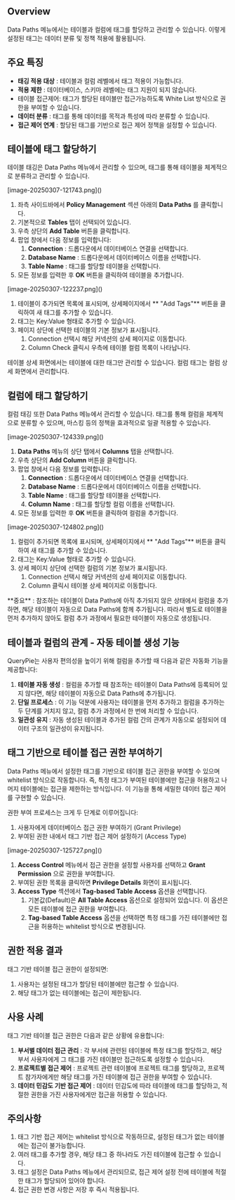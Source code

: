 
## Overview
Data Paths 메뉴에서는 테이블과 컬럼에 태그를 할당하고 관리할 수 있습니다. 이렇게 설정된 태그는 데이터 분류 및 정책 적용에 활용됩니다.

## 주요 특징
* **태깅 적용 대상** : 테이블과 컬럼 레벨에서 태그 적용이 가능합니다.
* **적용 제한** : 데이터베이스, 스키마 레벨에는 태그 지원이 되지 않습니다.
* 테이블 접근제어: 태그가 할당된 테이블만 접근가능하도록 White List 방식으로 권한을 부여할 수 있습니다.
* **데이터 분류** : 태그를 통해 데이터를 목적과 특성에 따라 분류할 수 있습니다.
* **접근 제어 연계** : 할당된 태그를 기반으로 접근 제어 정책을 설정할 수 있습니다.

## 테이블에 태그 할당하기
테이블 태깅은 Data Paths 메뉴에서 관리할 수 있으며, 태그를 통해 테이블을 체계적으로 분류하고 관리할 수 있습니다.

<p align="center">
<div>[image-20250307-121743.png]()</div>
</p>

1. 좌측 사이드바에서  **Policy Management**  섹션 아래의  **Data Paths** 를 클릭합니다.
2. 기본적으로  **Tables**  탭이 선택되어 있습니다.
3. 우측 상단의  **Add Table**  버튼을 클릭합니다.
4. 팝업 창에서 다음 정보를 입력합니다:
    1. **Connection** : 드롭다운에서 데이터베이스 연결을 선택합니다.
    2. **Database Name** : 드롭다운에서 데이터베이스 이름을 선택합니다.
    3. **Table Name** : 태그를 할당할 테이블을 선택합니다.
5. 모든 정보를 입력한 후  **OK**  버튼을 클릭하여 테이블을 추가합니다.

<p align="center">
<div>[image-20250307-122237.png]()</div>
</p>

1. 테이블이 추가되면 목록에 표시되며, 상세페이지에서 ** "Add Tags"**  버튼을 클릭하여 새 태그를 추가할 수 있습니다.
2. 태그는 Key:Value 형태로 추가할 수 있습니다.
3. 페이지 상단에 선택한 테이블의 기본 정보가 표시됩니다.
    1. Connection 선택시 해당 커넥션의 상세 페이지로 이동합니다.
    2. Column Check 클릭시 우측에 테이블 컬럼 목록이 나타납니다.

<Callout type="important">
테이블 상세 화면에서는 테이블에 대한 태그만 관리할 수 있습니다. 컬럼 태그는 컬럼 상세 화면에서 관리합니다. 
</Callout>

## 컬럼에 태그 할당하기
컬럼 태깅 또한 Data Paths 메뉴에서 관리할 수 있습니다. 태그를 통해 컬럼을 체계적으로 분류할 수 있으며, 마스킹 등의 정책을 효과적으로 일괄 적용할 수 있습니다.

<p align="center">
<div>[image-20250307-124339.png]()</div>
</p>

1. **Data Paths**  메뉴의 상단 탭에서  **Columns**  탭을 선택합니다.
2. 우측 상단의  **Add Column**  버튼을 클릭합니다.
3. 팝업 창에서 다음 정보를 입력합니다:
    1. **Connection** : 드롭다운에서 데이터베이스 연결을 선택합니다.
    2. **Database Name** : 드롭다운에서 데이터베이스 이름을 선택합니다.
    3. **Table Name** : 태그를 할당할 테이블을 선택합니다.
    4. **Column Name** : 태그를 할당할 컬럼 이름을 선택합니다.
4. 모든 정보를 입력한 후  **OK**  버튼을 클릭하여 컬럼을 추가합니다.

<p align="center">
<div>[image-20250307-124802.png]()</div>
</p>

1. 컬럼이 추가되면 목록에 표시되며, 상세페이지에서 ** "Add Tags"**  버튼을 클릭하여 새 태그를 추가할 수 있습니다.
2. 태그는 Key:Value 형태로 추가할 수 있습니다.
3. 상세 페이지 상단에 선택한 컬럼의 기본 정보가 표시됩니다.
    1. Connection 선택시 해당 커넥션의 상세 페이지로 이동합니다.
    2. Column 클릭시 테이블 상세 페이지로 이동합니다.

<Callout type="important">
**중요** : 참조하는 테이블이 Data Paths에 아직 추가되지 않은 상태에서 컬럼을 추가하면, 해당 테이블이 자동으로 Data Paths에 함께 추가됩니다. 따라서 별도로 테이블을 먼저 추가하지 않아도 컬럼 추가 과정에서 필요한 테이블이 자동으로 생성됩니다. 
</Callout>

## 테이블과 컬럼의 관계 - 자동 테이블 생성 기능
QueryPie는 사용자 편의성을 높이기 위해 컬럼을 추가할 때 다음과 같은 자동화 기능을 제공합니다:

1. **테이블 자동 생성** : 컬럼을 추가할 때 참조하는 테이블이 Data Paths에 등록되어 있지 않다면, 해당 테이블이 자동으로 Data Paths에 추가됩니다.
2. **단일 프로세스** : 이 기능 덕분에 사용자는 테이블을 먼저 추가하고 컬럼을 추가하는 두 단계를 거치지 않고, 컬럼 추가 과정에서 한 번에 처리할 수 있습니다.
3. **일관성 유지** : 자동 생성된 테이블과 추가된 컬럼 간의 관계가 자동으로 설정되어 데이터 구조의 일관성이 유지됩니다.

## 태그 기반으로 테이블 접근 권한 부여하기
Data Paths 메뉴에서 설정한 태그를 기반으로 테이블 접근 권한을 부여할 수 있으며 whitelist 방식으로 작동합니다. 즉, 특정 태그가 부여된 테이블에만 접근을 허용하고 나머지 테이블에는 접근을 제한하는 방식입니다. 이 기능을 통해 세밀한 데이터 접근 제어를 구현할 수 있습니다.

권한 부여 프로세스는 크게 두 단계로 이루어집니다:

1. 사용자에게 데이터베이스 접근 권한 부여하기 (Grant Privilege)
2. 부여된 권한 내에서 태그 기반 접근 제어 설정하기 (Access Type)

<p align="center">
<div>[image-20250307-125727.png]()</div>
</p>

1. **Access Control**  메뉴에서 접근 권한을 설정할 사용자를 선택하고  **Grant Permission**  으로 권한을 부여합니다.
2. 부여된 권한 목록을 클릭하면  **Privilege Details**  화면이 표시됩니다.
3. **Access Type**  섹션에서  **Tag-based Table Access**  옵션을 선택합니다.
    1. 기본값(Default)은  **All Table Access**  옵션으로 설정되어 있습니다. 이 옵션은 모든 테이블에 접근 권한을 부여합니다.
    2. **Tag-based Table Access**  옵션을 선택하면 특정 태그를 가진 테이블에만 접근을 허용하는 whitelist 방식으로 변경됩니다.

## 권한 적용 결과
태그 기반 테이블 접근 권한이 설정되면:

1. 사용자는 설정된 태그가 할당된 테이블에만 접근할 수 있습니다.
2. 해당 태그가 없는 테이블에는 접근이 제한됩니다.

## 사용 사례
태그 기반 테이블 접근 권한은 다음과 같은 상황에 유용합니다:

1. **부서별 데이터 접근 관리** : 각 부서에 관련된 테이블에 특정 태그를 할당하고, 해당 부서 사용자에게 그 태그를 가진 테이블만 접근하도록 설정할 수 있습니다.
2. **프로젝트별 접근 제어** : 프로젝트 관련 테이블에 프로젝트 태그를 할당하고, 프로젝트 참가자에게만 해당 태그를 가진 테이블에 접근 권한을 부여할 수 있습니다.
3. **데이터 민감도 기반 접근 제어** : 데이터 민감도에 따라 테이블에 태그를 할당하고, 적절한 권한을 가진 사용자에게만 접근을 허용할 수 있습니다.

## 주의사항
1. 태그 기반 접근 제어는 whitelist 방식으로 작동하므로, 설정된 태그가 없는 테이블에는 접근이 불가능합니다.
2. 여러 태그를 추가할 경우, 해당 태그 중 하나라도 가진 테이블에 접근할 수 있습니다.
3. 태그 설정은 Data Paths 메뉴에서 관리되므로, 접근 제어 설정 전에 테이블에 적절한 태그가 할당되어 있어야 합니다.
4. 접근 권한 변경 사항은 저장 후 즉시 적용됩니다.

